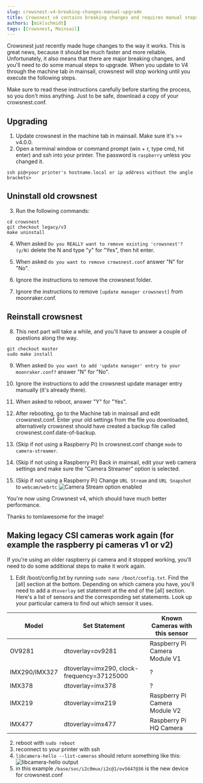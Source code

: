 ```yaml
---
slug: crowsnest-v4-breaking-changes-manual-upgrade
title: Crowsnest v4 contains breaking changes and requires manual steps to upgrade.
authors: [miklschmidt]
tags: [Crowsnest, Mainsail]
---
```


Crowsnest just recently made huge changes to the way it works. This is great news, because it should be much faster and more reliable. Unfortunately, it also means that there are major breaking changes, and you'll need to do some manual steps to upgrade. When you update to V4 through the machine tab in mainsail, crowsnest will stop working until you execute the following steps.

Make sure to read these instructions carefully before starting the process, so you don't miss anything. Just to be safe, download a copy of your crowsnest.conf.

## Upgrading

1. Update crowsnest in the machine tab in mainsail. Make sure it's >= v4.0.0.
2. Open a terminal window or command prompt (win + r, type cmd, hit enter) and ssh into your printer. The password is `raspberry` unless you changed it.

```
ssh pi@<your printer's hostname.local or ip address without the angle brackets>
```

## Uninstall old crowsnest

3. Run the following commands:

```
cd crowsnest
git checkout legacy/v3
make uninstall
```

4. When asked `Do you REALLY want to remove existing 'crowsnest'? (y/N)` delete the N and type "y" for "Yes", then hit enter.

5. When asked `do you want to remove crowsnest.conf` answer "N" for "No".

6. Ignore the instructions to remove the crowsnest folder.
7. Ignore the instructions to remove `[update manager crowsnest]` from moonraker.conf.

## Reinstall crowsnest

8. This next part will take a while, and you'll have to answer a couple of questions along the way.

```
git checkout master
sudo make install
```

9. When asked `Do you want to add 'update manager' entry to your moonraker.conf?` answer "N" for "No".

10. Ignore the instructions to add the crowsnest update manager entry manually (it's already there).

11. When asked to reboot, answer "Y" for "Yes".

12. After rebooting, go to the Machine tab in mainsail and edit crowsnest.conf. Enter your old settings from the file you downloaded, alternatively crowsnest should have created a backup file called crowsnest.conf.date-of-backup.

13. (Skip if not using a Raspberry Pi) In crowsnest.conf change `mode` to `camera-streamer`.
14. (Skip if not using a Raspberry Pi) Back in mainsail, edit your web camera settings and make sure the "Camera Streamer" option is selected.
15. (Skip if not using a Raspberry Pi) Change `URL Stream` and `URL Snapshot` to `webcam/webrtc`
    ![Camera Stream option enabled](./_media/camera-stream-option.png)

You're now using Crowsnest v4, which should have much better performance.

Thanks to tomlawesome for the image!

## Making legacy CSI cameras work again (for example the raspberry pi cameras v1 or v2)

If you're using an older raspberry pi camera and it stopped working, you'll need to do some additional steps to make it work again.

1. Edit /boot/config.txt by running `sudo nano /boot/config.txt`. Find the [all] section at the bottom. Depending on which camera you have, you'll need to add a `dtoverlay` set statement at the end of the [all] section. Here's a list of sensors and the corresponding set statements. Look up your particular camera to find out which sensor it uses.

| Model         | Set Statement                              | Known Cameras with this sensor |
| ------------- | ------------------------------------------ | ------------------------------ |
| OV9281        | dtoverlay=ov9281                           | Raspberry Pi Camera Module V1  |
| IMX290/IMX327 | dtoverlay=imx290, clock-frequency=37125000 | ?                              |
| IMX378        | dtoverlay=imx378                           | ?                              |
| IMX219        | dtoverlay=imx219                           | Raspberry Pi Camera Module V2  |
| IMX477        | dtoverlay=imx477                           | Raspberry Pi HQ Camera         |

2. reboot with `sudo reboot`
3. reconnect to your printer with ssh
4. `libcamera-hello --list-cameras` should return something like this:
   ![libcamera-hello output](./_media/picam.png)
5. in this example `/base/soc/i2c0mux/i2c@1/ov5647@36` is the new device for crowsnest.conf
